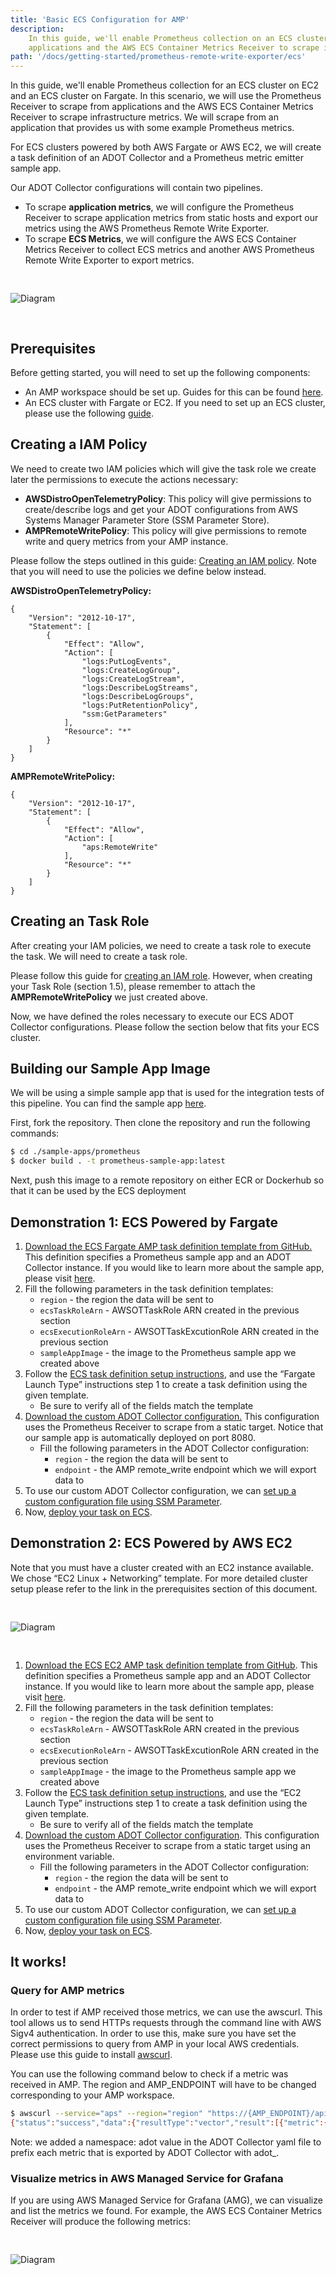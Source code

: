 ```yaml
---
title: 'Basic ECS Configuration for AMP'
description:
    In this guide, we'll enable Prometheus collection on an ECS cluster. In this scenario, we will use the Prometheus Receiver to scrape from
    applications and the AWS ECS Container Metrics Receiver to scrape infrastructure metrics.
path: '/docs/getting-started/prometheus-remote-write-exporter/ecs'
---
```



In this guide, we'll enable Prometheus collection for an ECS cluster on EC2 and an ECS cluster on Fargate. In this scenario, we will use the Prometheus Receiver to scrape from
applications and the AWS ECS Container Metrics Receiver to scrape infrastructure metrics. We will scrape from an application that provides us with some example Prometheus metrics.

For ECS clusters powered by both AWS Fargate or AWS EC2, we will create a task definition of an ADOT Collector and a Prometheus metric emitter sample app. 

Our ADOT Collector configurations will contain two pipelines. 

* To scrape **application metrics**, we will configure the Prometheus Receiver to scrape application metrics from static hosts and export our metrics using the AWS Prometheus Remote Write Exporter.
* To scrape **ECS Metrics**, we will configure the AWS ECS Container Metrics Receiver to collect ECS metrics and another AWS Prometheus Remote Write Exporter to export metrics. 

<img src={prometheusPipelineECSImg} alt="Diagram" style="margin: 30px 0;" />

<SectionSeparator />

## Prerequisites

Before getting started, you will need to set up the following components:

* An AMP workspace should be set up. Guides for this can be found [here](https://docs.aws.amazon.com/prometheus/latest/userguide/what-is-Amazon-Managed-Service-Prometheus.html). 
* An ECS cluster with Fargate or EC2. If you need to set up an ECS cluster, please use the following [guide](https://docs.aws.amazon.com/AmazonECS/latest/developerguide/create_cluster.html). 

<SectionSeparator />

## Creating a IAM Policy

We need to create two IAM policies which will give the task role we create later the permissions to execute the actions necessary:

* **AWSDistroOpenTelemetryPolicy**: This policy will give permissions to create/describe logs and get your ADOT configurations from AWS Systems Manager Parameter Store (SSM Parameter Store).
* **AMPRemoteWritePolicy**: This policy will give permissions to remote write and query metrics from your AMP instance.

Please follow the steps outlined in this guide: [Creating an IAM policy](https://aws-otel.github.io/docs/setup/ecs/create-iam-policy). Note that you will need to use the policies we define below instead.

**AWSDistroOpenTelemetryPolicy:**

```
{
    "Version": "2012-10-17",
    "Statement": [
        {
            "Effect": "Allow",
            "Action": [
                "logs:PutLogEvents",
                "logs:CreateLogGroup",
                "logs:CreateLogStream",
                "logs:DescribeLogStreams",
                "logs:DescribeLogGroups",
                "logs:PutRetentionPolicy",
                "ssm:GetParameters"
            ],
            "Resource": "*"
        }
    ]
}
```

**AMPRemoteWritePolicy:**

```
{
    "Version": "2012-10-17",
    "Statement": [
        {
            "Effect": "Allow",
            "Action": [
                "aps:RemoteWrite"
            ],
            "Resource": "*"
        }
    ]
}
```

<SectionSeparator />

## Creating an Task Role

After creating your IAM policies, we need to create a task role to execute the task. We will need to create a task role. 

Please follow this guide for [creating an IAM role](https://aws-otel.github.io/docs/setup/ecs/create-iam-role). However, when creating your Task Role (section 1.5), please remember to attach the **AMPRemoteWritePolicy** we just created above.

Now, we have defined the roles necessary to execute our ECS ADOT Collector configurations. Please follow the section below that fits your ECS cluster.

<SectionSeparator />

## Building our Sample App Image

We will be using a simple sample app that is used for the integration tests of this pipeline. You can find the sample app [here](https://github.com/aws-observability/aws-otel-community).

First, fork the repository. Then clone the repository and run the following commands:

```bash
$ cd ./sample-apps/prometheus
$ docker build . -t prometheus-sample-app:latest
```

Next, push this image to a remote repository on either ECR or Dockerhub so that it can be used by the ECS deployment

<SectionSeparator />

## Demonstration 1: ECS Powered by Fargate

1. [Download the ECS Fargate AMP task definition template from GitHub.](https://github.com/aws-observability/aws-otel-collector/tree/main/examples/ecs/aws-prometheus/ecs-fargate-task-def.json) This definition specifies a Prometheus sample app and an ADOT Collector instance. If you would like to learn more about the sample app, please visit [here](https://github.com/aws-observability/aws-otel-community/tree/master/sample-apps/prometheus).
2. Fill the following parameters in the task definition templates:
    * `region` - the region the data will be sent to
    * `ecsTaskRoleArn` - AWSOTTaskRole ARN created in the previous section
    * `ecsExecutionRoleArn` - AWSOTTaskExcutionRole ARN created in the previous section
    * `sampleAppImage` - the image to the Prometheus sample app we created above
3. Follow the [ECS task definition setup instructions](https://docs.aws.amazon.com/AmazonECS/latest/developerguide/create-task-definition.html), and use the “Fargate Launch Type” instructions step 1 to create a task definition using the given template.
    * Be sure to verify all of the fields match the template
4. [Download the custom ADOT Collector configuration.](https://github.com/aws-observability/aws-otel-collector/tree/main/examples/ecs/aws-prometheus/ecs-fargate-adot-config.yaml) This configuration uses the Prometheus Receiver to scrape from a static target. Notice that our sample app is automatically deployed on port 8080. 
    * Fill the following parameters in the ADOT Collector configuration:
      * `region` - the region the data will be sent to
      * `endpoint` - the AMP remote_write endpoint which we will export data to
5. To use our custom ADOT Collector configuration, we can [set up a custom configuration file using SSM Parameter](https://aws-otel.github.io/docs/setup/ecs/config-through-ssm). 
6. Now, [deploy your task on ECS](https://aws-otel.github.io/docs/setup/ecs/run-task). 

<SectionSeparator />

## Demonstration 2: ECS Powered by AWS EC2

Note that you must have a cluster created with an EC2 instance available. We chose “EC2 Linux + Networking” template. For more detailed cluster setup please refer to the link in the prerequisites section of this document.

<img src={createClusterECSImg} alt="Diagram" style="margin: 30px 0;" />

1. [Download the ECS EC2 AMP task definition template from GitHub](https://github.com/aws-observability/aws-otel-collector/tree/main/examples/ecs/aws-prometheus/ecs-ec2-task-def.json). This definition specifies a Prometheus sample app and an ADOT Collector instance. If you would like to learn more about the sample app, please visit [here](https://github.com/aws-observability/aws-otel-community/tree/master/sample-apps/prometheus).
2. Fill the following parameters in the task definition templates:
    * `region` - the region the data will be sent to
    * `ecsTaskRoleArn` - AWSOTTaskRole ARN created in the previous section
    * `ecsExecutionRoleArn` - AWSOTTaskExcutionRole ARN created in the previous section
    * `sampleAppImage` - the image to the Prometheus sample app we created above
3. Follow the [ECS task definition setup instructions](https://docs.aws.amazon.com/AmazonECS/latest/developerguide/create-task-definition.html), and use the “EC2 Launch Type” instructions step 1 to create a task definition using the given template.
    * Be sure to verify all of the fields match the template
4. [Download the custom ADOT Collector configuration](https://github.com/aws-observability/aws-otel-collector/tree/main/examples/ecs/aws-prometheus/ecs-ec2-adot-config.yaml). This configuration uses the Prometheus Receiver to scrape from a static target using an environment variable.
    * Fill the following parameters in the ADOT Collector configuration:
        * `region` - the region the data will be sent to
        * `endpoint` - the AMP remote_write endpoint which we will export data to
5. To use our custom ADOT Collector configuration, we can [set up a custom configuration file using SSM Parameter](https://aws-otel.github.io/docs/setup/ecs/config-through-ssm). 
6. Now, [deploy your task on ECS](https://aws-otel.github.io/docs/setup/ecs/run-task). 

<SectionSeparator />

## It works!

### Query for AMP metrics

In order to test if AMP received those metrics, we can use the awscurl. This tool allows us to send HTTPs requests through the command line with AWS Sigv4 authentication. In order to use this, make sure you have set the correct permissions to query from AMP in your local AWS credentials. Please use this guide to install [awscurl](https://github.com/okigan/awscurl).

You can use the following command below to check if a metric was received in AMP. The region and AMP_ENDPOINT will have to be changed corresponding to your AMP workspace.

```bash
$ awscurl --service="aps" --region="region" "https://{AMP_ENDPOINT}/api/v1/query?query=adot_test_gauge0"
{"status":"success","data":{"resultType":"vector","result":[{"metric":{"__name__":"adot_test_gauge0"},"value":[1606512592.493,"16.87214000011479"]}]}}
```

Note: we added a namespace: adot value in the ADOT Collector yaml file to prefix each metric that is exported by ADOT Collector with adot_. 

<SubSectionSeparator />

### Visualize metrics in AWS Managed Service for Grafana 

If you are using AWS Managed Service for Grafana (AMG), we can visualize and list the metrics we found. For example, the AWS ECS Container Metrics Receiver will produce the following metrics:

<img src={availableMetricsECSImg} alt="Diagram" style="margin: 30px 0;" />
